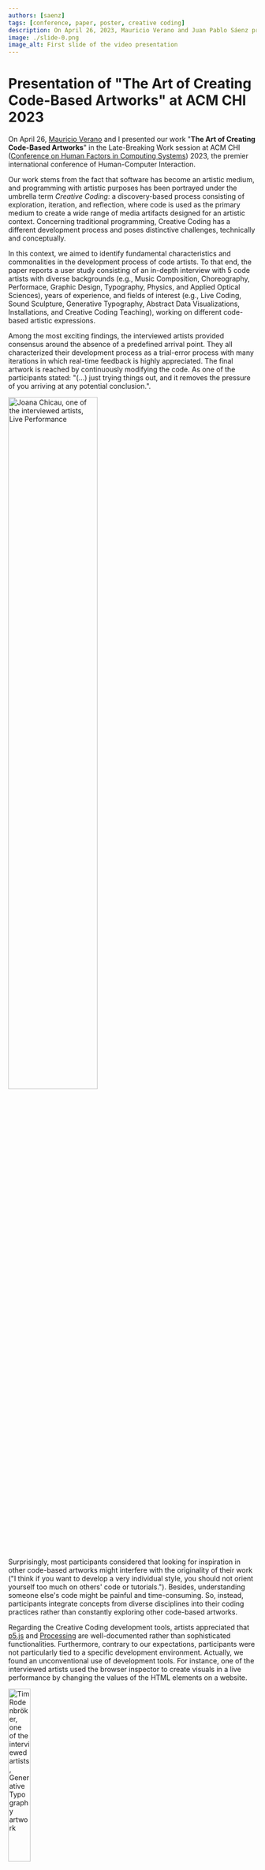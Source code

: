 ```yaml
---
authors: [saenz]
tags: [conference, paper, poster, creative coding]
description: On April 26, 2023, Mauricio Verano and Juan Pablo Sáenz presented the Late-Breaking Work "The Art of Creating Code-Based Artworks" at ACM CHI 2023, the premier international conference of Human-Computer Interaction. 
image: ./slide-0.png
image_alt: First slide of the video presentation
---
```


# Presentation of "The Art of Creating Code-Based Artworks" at ACM CHI 2023

On April 26, [Mauricio Verano](https://maveme.github.io/) and I presented our work "**The Art of Creating Code-Based Artworks**" in the Late-Breaking Work session at ACM CHI ([Conference on Human Factors in Computing Systems](https://chi2023.acm.org/)) 2023, the premier international conference of Human-Computer Interaction.

Our work stems from the fact that software has become an artistic medium, and programming with artistic purposes has been portrayed under the umbrella term _Creative Coding_: a discovery-based process consisting of exploration, iteration, and reflection, where code is used as the primary medium to create a wide range of media artifacts designed for an artistic context. Concerning traditional programming, Creative Coding has a different development process and poses distinctive challenges, technically and conceptually.

<!-- truncate -->

In this context, we aimed to identify fundamental characteristics and commonalities in the development process of code artists. To that end, the paper reports a user study consisting of an in-depth interview with 5 code artists with diverse backgrounds (e.g., Music Composition, Choreography, Performace, Graphic Design, Typography, Physics, and Applied Optical Sciences), years of experience, and fields of interest (e.g., Live Coding, Sound Sculpture, Generative Typography, Abstract Data Visualizations, Installations, and Creative Coding Teaching), working on different code-based artistic expressions.

Among the most exciting findings, the interviewed artists provided consensus around the absence of a predefined arrival point. They all characterized their development process as a trial-error process with many iterations in which real-time feedback is highly appreciated. The final artwork is reached by continuously modifying the code. As one of the participants stated: "(...) just trying things out, and it removes the pressure of you arriving at any potential conclusion.".

<p class="text--center"><img src={chicau} alt="Joana Chicau, one of the interviewed artists, Live Performance" width="60%"></img></p>

Surprisingly, most participants considered that looking for inspiration in other code-based artworks might interfere with the originality of their work ("I think if you want to develop a very individual style, you should not orient yourself too much on others' code or tutorials."). Besides, understanding someone else's code might be painful and time-consuming. So, instead, participants integrate concepts from diverse disciplines into their coding practices rather than constantly exploring other code-based artworks.

Regarding the Creative Coding development tools, artists appreciated that [p5.js](https://p5js.org/) and [Processing](https://processing.org/) are well-documented rather than sophisticated functionalities. Furthermore, contrary to our expectations, participants were not particularly tied to a specific development environment. Actually, we found an unconventional use of development tools. For instance, one of the interviewed artists used the browser inspector to create visuals in a live performance by changing the values of the HTML elements on a website.

<p class="text--center"><img src={tim} alt="Tim Rodenbröker, one of the interviewed artists, Generative Typography artwork" width="30%"></img></p>

However, we also identified that existing Version Control Systems do not suit the artist's needs and present a steep learning curve. Therefore, we consider that there is a need for tools to support version management in a more automated way without requiring a complex setup process and providing visual feedback on the artworks' partial versions.

Finally, stemming from the findings of our work, in our future research, we will dive into the Creative Coding commonalities with other domains, particularly Data Science, whose tasks are highly iterative and exploratory. Specifically, since the literate programming approach (that interleaves prose with executable code and interactive and static output) has been widely adopted in Data Science and Computer Science education, we wonder if this approach might suit the exploratory nature of Creative Coding. On the other hand, since managing versions of code-based artworks and searching and navigating previous versions are still not supported by existing tools, we will focus on proposing tools to help version management in a more automated way without requiring a complex setup process.

If you're interested in learning more, our additional material is just a click away! 

Read the paper by following the links at the end of this news, and watch the [3-mins video presentation](https://youtu.be/lbbecQ3e0lI) on YouTube!

<p class="text--center"><iframe width="560" height="315" src="https://www.youtube-nocookie.com/embed/lbbecQ3e0lI" title="YouTube video player" frameBorder="0" allow="accelerometer; autoplay; clipboard-write; encrypted-media; gyroscope; picture-in-picture; web-share" allowFullScreen></iframe></p>

---

* [Paper on PORTO@IRIS](https://hdl.handle.net/11583/2976495)
* [Paper on the ACM DL](https://doi.org/10.1145/3544549.3585743)
* [Poster presented at CHI](./chi-23-cc-poster.pdf)
* [Video presentation slides](./video-slides.pdf)